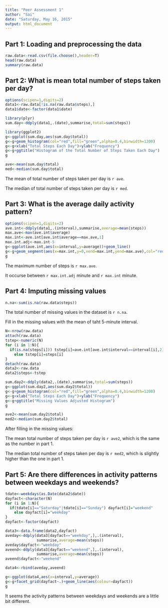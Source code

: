 ```yaml
---
title: "Peer Assessment 1"
author: "Sai"
date: "Saturday, May 16, 2015"
output: html_document
---
```


## Part 1: Loading and preprocessing the data

```r
raw.data<-read.csv(file.choose(),header=T)
head(raw.data)
summary(raw.data) 
```

## Part 2: What is mean total number of steps taken per day?

```r
options(scipen=1,digits=2)
data1<-raw.data[!is.na(raw.data$steps),]
data1$date<-factor(data1$date)

library(plyr)
sum.day<-ddply(data1,.(date),summarise,total=sum(steps))

library(ggplot2)
g<-ggplot(sum.day,aes(sum.day$total))
g<-g+geom_histogram(col="red",fill="green",alpha=0.4,binwidth=1200)
g<-g+xlab("Total Steps Each Day")+ylab("Frequency")
g<-g+ggtitle("Histogram of the Total Number of Steps Taken Each Day")
g

ave<-mean(sum.day$total)
med<-median(sum.day$total)
```
The mean of total number of steps taken per day is `r ave`.

The median of total number of steps taken per day is `r med`.

## Part 3: What is the average daily activity pattern?

```r
options(scipen=1,digits=2)
ave.int<-ddply(data1,.(interval),summarise,average=mean(steps))
max.ave<-max(ave.int$average)
max.int<-ave.int[ave.int$average==max.ave,1]
max.int.adj<-max.int-5
g<-ggplot(ave.int,aes(x=interval,y=average))+geom_line()
g<-g+geom_segment(aes(x=max.int,y=0,xend=max.int,yend=max.ave),col="red")
g
```

The maximum number of steps is `r max.ave`.

It occurse between `r max.int.adj` minute and `r max.int` minute.

## Part 4: Imputing missing values
```r
n.na<-sum(is.na(raw.data$steps))
```
The total number of missing values in the dataset is `r n.na`.

Fill in the missing values with the mean of taht 5-minute interval.
```r
N<-nrow(raw.data)
attach(raw.data)
tstep<-numeric(N)
for (i in 1:N){
  if(is.na(steps[i])) tstep[i]=ave.int[ave.int$interval==interval[i],2]
	else tstep[i]=steps[i]
}
detach(raw.data)
data2<-raw.data
data2$steps<-tstep

sum.day2<-ddply(data2,.(date),summarise,total=sum(steps))
g<-ggplot(sum.day2,aes(sum.day2$total))
g<-g+geom_histogram(col="red",fill="green",alpha=0.4,binwidth=1200)
g<-g+xlab("Total Steps Each Day")+ylab("Frequency")
g<-g+ggtitle("Missing Values Adjusted Histogram")
g

ave2<-mean(sum.day2$total)
med2<-median(sum.day2$total)
```

After filling in the missing values:

The mean total number of steps taken per day is `r ave2`,
which is the same as the number in part 1.

The median total number of steps taken per day is `r med2`,
which is slightly higher than the one in part 1.

## Part 5: Are there differences in activity patterns between weekdays and weekends?

```r
tdate<-weekdays(as.Date(data2$date))
dayfact<-character(N)
for (i in 1:N){
  if(tdate[i]=="Saturday"|tdate[i]=="Sunday") dayfact[i]="weekend"
	else dayfact[i]="weekday"
}
dayfact<-factor(dayfact)

data3<-data.frame(data2,dayfact)
aveday<-ddply(data3[dayfact=="weekday",],.(interval),
              summarise,average=mean(steps))
aveday$dayfact<-"weekday"
aveend<-ddply(data3[dayfact=="weekend",],.(interval),
              summarise,average=mean(steps))
aveend$dayfact<-"weekend"

data4<-rbind(aveday,aveend)

g<-ggplot(data4,aes(x=interval,y=average))
g<-g+facet_grid(dayfact~.)+geom_line(aes(colour=dayfact))
g
```

It seems the activity patterns between weekdays and weekends are a little bit different.